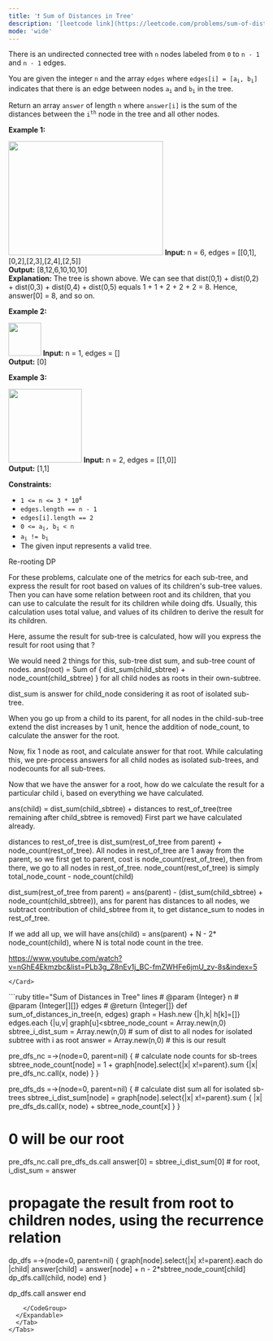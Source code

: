 ```yaml
---
title: '❗️ Sum of Distances in Tree'
description: '[leetcode link](https://leetcode.com/problems/sum-of-distances-in-tree/description/)'
mode: 'wide'
---
```

<Tabs>
  <Tab title="Question" icon="circle-question" iconType="regular">
    <Card>
      <p>There is an undirected connected tree with <code>n</code> nodes labeled from <code>0</code> to <code>n - 1</code> and <code>n - 1</code> edges.</p>  <p>You are given the integer <code>n</code> and the array <code>edges</code> where <code>edges[i] = [a<sub>i</sub>, b<sub>i</sub>]</code> indicates that there is an edge between nodes <code>a<sub>i</sub></code> and <code>b<sub>i</sub></code> in the tree.</p>  <p>Return an array <code>answer</code> of length <code>n</code> where <code>answer[i]</code> is the sum of the distances between the <code>i<sup>th</sup></code> node in the tree and all other nodes.</p>   <p><strong class="example">Example 1:</strong></p> <img alt="" src="https://assets.leetcode.com/uploads/2021/07/23/lc-sumdist1.jpg" style="width: 304px; height: 224px;" />  <strong>Input:</strong> n = 6, edges = [[0,1],[0,2],[2,3],[2,4],[2,5]] <br/> <strong>Output:</strong> [8,12,6,10,10,10] <br/> <strong>Explanation:</strong> The tree is shown above. We can see that dist(0,1) + dist(0,2) + dist(0,3) + dist(0,4) + dist(0,5) equals 1 + 1 + 2 + 2 + 2 = 8. Hence, answer[0] = 8, and so on.   <p><strong class="example">Example 2:</strong></p> <img alt="" src="https://assets.leetcode.com/uploads/2021/07/23/lc-sumdist2.jpg" style="width: 64px; height: 65px;" />  <strong>Input:</strong> n = 1, edges = [] <br/> <strong>Output:</strong> [0]   <p><strong class="example">Example 3:</strong></p> <img alt="" src="https://assets.leetcode.com/uploads/2021/07/23/lc-sumdist3.jpg" style="width: 144px; height: 145px;" />  <strong>Input:</strong> n = 2, edges = [[1,0]] <br/> <strong>Output:</strong> [1,1]    <p><strong>Constraints:</strong></p>  <ul>  <li><code>1 &lt;= n &lt;= 3 * 10<sup>4</sup></code></li>  <li><code>edges.length == n - 1</code></li>  <li><code>edges[i].length == 2</code></li>  <li><code>0 &lt;= a<sub>i</sub>, b<sub>i</sub> &lt; n</code></li>  <li><code>a<sub>i</sub> != b<sub>i</sub></code></li>  <li>The given input represents a valid tree.</li> </ul> 
    </Card>
  </Tab>
  <Tab title="Solution" icon="lightbulb" iconType="regular" >
    <Card>
      Re-rooting DP

For these problems, calculate one of the metrics for each sub-tree, and express the result for root based on values of its children's sub-tree values. Then you can have some relation between root and its children, that you can use to calculate the result for its children while doing dfs. Usually, this calculation uses total value, and values of its children to derive the result for its children.

Here, assume the result for sub-tree is calculated, how will you express the result for root using that ?

We would need 2 things for this, sub-tree dist sum, and sub-tree count of nodes.
ans(root) =  Sum of  { dist_sum(child_sbtree) + node_count(child_sbtree) } for all child nodes as roots in their own-subtree. 

dist_sum is answer for child_node considering it as root of isolated sub-tree.

When you go up from a child to its parent, for all nodes in the child-sub-tree extend the dist increases by 1 unit, hence the addition of node_count, to calculate the answer for the root.

Now, fix 1 node as root, and calculate answer for that root. While calculating this, we pre-process answers for all child nodes as isolated sub-trees, and nodecounts for all sub-trees.

Now that we have the answer for a root, how do we calculate the result for a particular child i, based on everything we have calculated.

ans(child) = dist_sum(child_sbtree) + distances to rest_of_tree(tree remaining after child_sbtree is removed)
First part we have calculated already.

distances to rest_of_tree is  dist_sum(rest_of_tree from parent) + node_count(rest_of_tree). All nodes in rest_of_tree are 1 away from the parent,
so we first get to parent, cost is node_count(rest_of_tree), then from there, we go to all nodes in rest_of_tree.
node_count(rest_of_tree) is simply total_node_count - node_count(child)

dist_sum(rest_of_tree from parent) = ans(parent) - (dist_sum(child_sbtree) + node_count(child_sbtree)), ans for parent has distances to all nodes, we subtract contribution of child_sbtree from it, to get distance_sum to nodes in rest_of_tree. 

If we add all up, we will have ans(child) = ans(parent) + N - 2* node_count(child), where N is total node count in the tree.

https://www.youtube.com/watch?v=nGhE4Ekmzbc&list=PLb3g_Z8nEv1j_BC-fmZWHFe6jmU_zv-8s&index=5



    </Card>
  <Expandable title="code">
    <CodeGroup dropdown>
```ruby title="Sum of Distances in Tree" lines
# @param {Integer} n
# @param {Integer[][]} edges
# @return {Integer[]}
def sum_of_distances_in_tree(n, edges)
  graph = Hash.new {|h,k| h[k]=[]}
  edges.each {|u,v| graph[u]<<v; graph[v]<<u}

  sbtree_node_count = Array.new(n,0)
  sbtree_i_dist_sum = Array.new(n,0) # sum of dist to all nodes for isolated subtree with i as root
  answer = Array.new(n,0) # this is our result

  pre_dfs_nc =->(node=0, parent=nil) { # calculate node counts for sb-trees
    sbtree_node_count[node] = 1 + graph[node].select{|x| x!=parent}.sum {|x| pre_dfs_nc.call(x, node) }
  }

  pre_dfs_ds =->(node=0, parent=nil) { # calculate dist sum all for isolated sb-trees
    sbtree_i_dist_sum[node] = graph[node].select{|x| x!=parent}.sum { |x| pre_dfs_ds.call(x, node) + sbtree_node_count[x] }
  }
  
  # 0 will be our root
  pre_dfs_nc.call
  pre_dfs_ds.call
  answer[0] = sbtree_i_dist_sum[0] # for root, i_dist_sum = answer
  
  # propagate the result from root to children nodes, using the recurrence relation
  dp_dfs =->(node=0, parent=nil) {
    graph[node].select{|x| x!=parent}.each do |child|
      answer[child] = answer[node] + n - 2*sbtree_node_count[child] 
      dp_dfs.call(child, node)
    end
  }

  dp_dfs.call
  answer
end

```
    </CodeGroup>
  </Expandable>
  </Tab>
</Tabs>